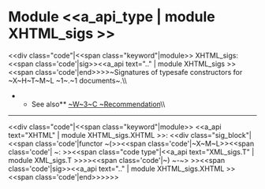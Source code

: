 =Module <<a_api_type | module XHTML_sigs >> =
<<div class="code"|<<span class="keyword"|module>> XHTML_sigs: <<span class='code'|sig>><<a_api text=".." | module XHTML_sigs >><<span class='code'|end>>>>~Signatures of typesafe constructors for ~X~H~T~M~L ~1~.~1 documents~.\\
**See also** [[http://www.w3.org/TR/xhtml-modularization/abstract_modules.html|~W~3~C ~Recommendation]]\\

----
<<div class="code"|<<span class="keyword"|module>> <<a_api text="XHTML" | module XHTML_sigs.XHTML >>: <<div class="sig_block"|<<span class='code'|functor ~(>><<span class='code'|~X~M~L>><<span class='code'| ~: >><<span class="code type"|<<a_api text="XML_sigs.T" | module XML_sigs.T >>>><<span class='code'|~) ~-~> >><<span class='code'|sig>><<a_api text=".." | module XHTML_sigs.XHTML >><<span class='code'|end>>>>>>